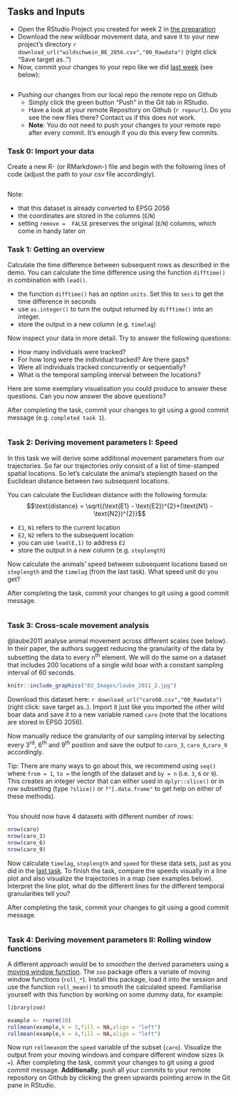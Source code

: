 ## Tasks and Inputs


- Open the RStudio Project you created for week 2 in [the preparation](#w2-project)
- Download the new wildboar movement data, and save it to your new project's directory `r download_url("wildschwein_BE_2056.csv","00_Rawdata")` (right click "Save target as..")
- Now, commit your changes to your repo like we did [last week](#w1-tasks-and-inputs) (see below):

```block2
```

- Pushing our changes from our local repo the remote repo on Github
  - Simply click the green button "Push" in the Git tab in RStudio. 
  - Have a look at your remote Repository on Github (``r repourl``). Do you see the new files there? Contact us if this does not work.
  - **Note**: You do not need to push your changes to your remote repo after every commit. It's enough if you do this every few commits.

### Task 0: Import your data

Create a new R- (or RMarkdown-) file and begin with the following lines of code (adjust the path to your csv file accordingly).

```r
```

Note: 

- that this dataset is already converted to EPSG 2056
- the coordinates are stored in the columns (`E`/`N`)
- setting `remove =  FALSE` preserves the original (`E`/`N`) columns, which come in handy later on

### Task 1: Getting an overview

Calculate the time difference between subsequent rows as described in the demo. You can calculate the time difference using the function `difftime()` in combination with `lead()`. 

- the function `difftime()` has an option `units`. Set this to `secs` to get the time difference in seconds
- use `as.integer()` to turn the output returned by `difftime()` into an integer.
- store the output in a new column (e.g. `timelag`)

Now inspect your data in more detail. Try to answer the following questions:

- How many individuals were tracked? 
- For how long were the individual tracked? Are there gaps?
- Were all individuals tracked concurrently or sequentially? 
- What is the temporal sampling interval between the locations?


Here are some exemplary visualisation you could produce to answer these questions. Can you now answer the above questions?

After completing the task, commit your changes to git using a good commit message (e.g. `completed task 1`).


```r
```


### Task 2: Deriving movement parameters I: Speed {#w2-task2}

In this task we will derive some additional movement parameters from our trajectories. So far our trajectories only consist of a list of time-stamped spatial locations. So let's calculate the animal's steplength based on the Euclidean distance between two subsequent locations. 

You can calculate the Euclidean distance with the following formula: $$\text{distance} = \sqrt{(\text{E1} - \text{E2})^{2}+(\text{N1} - \text{N2})^{2}}$$

- `E1`, `N1` refers to the current location
- `E2`, `N2` refers to the subsequent location
- you can use `lead(E,1)` to address `E2`
- store the output in a new column (e.g. `steplength`)

  
Now calculate the animals' speed between subsequent locations based on `steplength` and the `timelag` (from the last task). What speed unit do you get?

After completing the task, commit your changes to git using a good commit message.


```r
```




### Task 3: Cross-scale movement analysis

@laube2011 analyse animal movement across different scales (see below). In their paper, the authors suggest reducing the granularity of the data by subsetting the data to every n^th^ element. We will do the same on a dataset that includes 200 locations of a single wild boar with a constant sampling interval of 60 seconds. 

```r
knitr::include_graphics("02_Images/laube_2011_2.jpg")
```

Download this dataset here: `r download_url("caro60.csv","00_Rawdata")` (right click: save target as..). Import it just like you imported the other wild boar data and save it to a new variable named `caro` (note that the locations are stored in EPSG 2056).

Now manually reduce the granularity of our sampling interval by selecting every 3^rd^, 6^th^ and 9^th^ position and save the output to `caro_3`, `caro_6`,`caro_9` accordingly.

Tip: There are many ways to go about this, we recommend using `seq()` where `from = 1`, `to = ` the length of the dataset and `by = n` (i.e. `3`, `6` or `9`). This creates an integer vector that can either used in `dplyr::slice()` or in row subsetting (type `?slice()` or `?"[.data.frame"` to get help on either of these methods). 

```r
```


You should now have  4 datasets with different number of rows:

```r
nrow(caro)
nrow(caro_3)
nrow(caro_6)
nrow(caro_9)
```

Now calculate `timelag`, `steplength` and `speed` for these data sets, just as you did in the [last task](#w2-task2). To finish the task, compare the speeds visually in a line plot and also visualize the trajectories in a map (see examples below). Interpret the line plot, what do the different lines for the different temporal granularities tell you?

After completing the task, commit your changes to git using a good commit message.


```r
```


### Task 4: Deriving movement parameters II: Rolling window functions


A different approach would be to *smoothen* the derived parameters using a [moving window function](https://docs.wavefront.com/images/5sec_moving_window.png). The `zoo` package offers a variate of moving window functions (`roll_*`). Install this package, load it into the session and use the function `roll_mean()` to smooth the calculated speed. Familiarise yourself with this function by working on some dummy data, for example:


```r
library(zoo)

example <- rnorm(10)
rollmean(example,k = 3,fill = NA,align = "left")
rollmean(example,k = 4,fill = NA,align = "left")
```

Now run `rollmean`on the `speed` variable of the subset (`caro`). Visualize the output from your moving windows and compare different window sizes (`k = `).
After completing the task, commit your changes to git using a good commit message. **Additionally**, push all your commits to your remote repository on Github by clicking the green upwards pointing arrow in the Git pane in RStudio.


```r
```



<!-- ### Task 5 (optional): Calculate turning angles -->

<!-- Just like we did with `speed` in tasks 2 - 4, we could do the same with turning angles of the trajectory. If you like a challenge, try to calculate these with the same approach! Warning: this task is pretty complex. Note, as this task is optional, you don't have to include it in your mandatory submission of Exercise 2! -->

<!-- ```{r, code =  mydecrypt("12_Week2/solutions/task_5.R",".passphrase"), opts.label="solution_hideOutput"} -->
<!-- ``` -->





